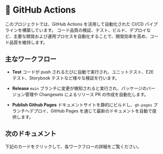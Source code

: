
# 🤖 GitHub Actions

このプロジェクトでは、GitHub Actions を活用して自動化された CI/CD パイプラインを構築しています。
コード品質の検証、テスト、ビルド、デプロイなど、主要な開発および運用プロセスを自動化することで、開発効率を高め、コード品質を維持します。

## 主なワークフロー

- **Test**
  コードが push されるたびに自動で実行され、ユニットテスト、E2E テスト、Storybook テストなど様々な検証を行います。

- **Release**
  `main` ブランチに変更が検知されると実行され、パッケージのバージョン管理や Changesets によるリリース PR の作成を自動化します。

- **Publish Github Pages**
  ドキュメントサイトを静的にビルドし、`gh-pages` ブランチへデプロイ、GitHub Pages を通じて最新のドキュメントを自動で提供します。

## 次のドキュメント

下記のカードをクリックして、各ワークフローの詳細をご覧ください。

<Cards>
  <LocalizedCard
    title="🧪 Test"
    href="/cicd/test"
  />
  <LocalizedCard
    title=" Release"
    href="/cicd/release"
  />
  <LocalizedCard
    title="📖 Publish Github Pages"
    href="/cicd/publish-github-pages"
  />
</Cards>
